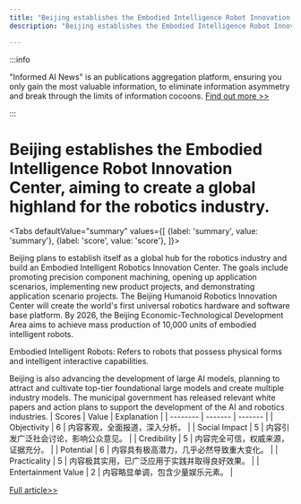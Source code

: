 ```yaml
---
title: "Beijing establishes the Embodied Intelligence Robot Innovation Center, aiming to create a global highland for the robotics industry."
description: "Beijing establishes the Embodied Intelligence Robot Innovation Center, aiming to create a global highland for the robotics industry."

---
```



:::info

"Informed AI News" is an publications aggregation platform, ensuring you only gain the most valuable information, to eliminate information asymmetry and break through the limits of information cocoons.  [Find out more >>](/)

:::

# Beijing establishes the Embodied Intelligence Robot Innovation Center, aiming to create a global highland for the robotics industry.


<Tabs
	defaultValue="summary"
	values={[
	{label: 'summary', value: 'summary'},
	{label: 'score', value: 'score'},
]}>
<TabItem value="summary">


Beijing plans to establish itself as a global hub for the robotics industry and build an Embodied Intelligent Robotics Innovation Center. The goals include promoting precision component machining, opening up application scenarios, implementing new product projects, and demonstrating application scenario projects. The Beijing Humanoid Robotics Innovation Center will create the world's first universal robotics hardware and software base platform. By 2026, the Beijing Economic-Technological Development Area aims to achieve mass production of 10,000 units of embodied intelligent robots.

Embodied Intelligent Robots: Refers to robots that possess physical forms and intelligent interactive capabilities.

Beijing is also advancing the development of large AI models, planning to attract and cultivate top-tier foundational large models and create multiple industry models. The municipal government has released relevant white papers and action plans to support the development of the AI and robotics industries.
</TabItem>
<TabItem value="score">
	| Scores     | Value   | Explanation |
	| -------- | ------- | ------- |
	| Objectivity  | 6    | 内容客观，全面报道，深入分析。    |
	| Social Impact | 5     | 内容引发广泛社会讨论，影响公众意见。    |
	| Credibility    | 5    | 内容完全可信，权威来源，证据充分。    |
	| Potential    | 6    | 内容具有极高潜力，几乎必然导致重大变化。    |
	| Practicality    | 5    | 内容极其实用，已广泛应用于实践并取得良好效果。    |
	| Entertainment Value    | 2    | 内容略显单调，包含少量娱乐元素。    |
</TabItem>
</Tabs>

[Full article>>](https://readhub.cn/topic/8cEBD6vE2YW)
